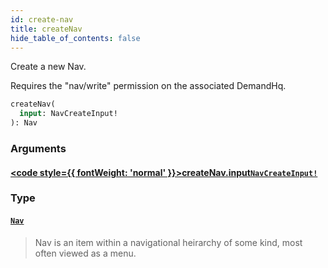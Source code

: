 ```yaml
---
id: create-nav
title: createNav
hide_table_of_contents: false
---
```








Create a new Nav.
                
Requires the "nav/write" permission on the associated DemandHq.

```graphql
createNav(
  input: NavCreateInput!
): Nav
```


### Arguments

#### [<code style={{ fontWeight: 'normal' }}>createNav.<b>input</b></code>](#)<Bullet />[`NavCreateInput!`](/demand/api/graphql-admin/reference/inputs/nav-create-input) <Badge class="secondary" text="non-null"/> <Badge class="secondary" text="input"/>
> 
> 

### Type

#### [`Nav`](/demand/api/graphql-admin/reference/objects/nav) <Badge class="secondary" text="object"/>
> Nav is an item within a navigational heirarchy of some kind, most often viewed as a menu.
> 





